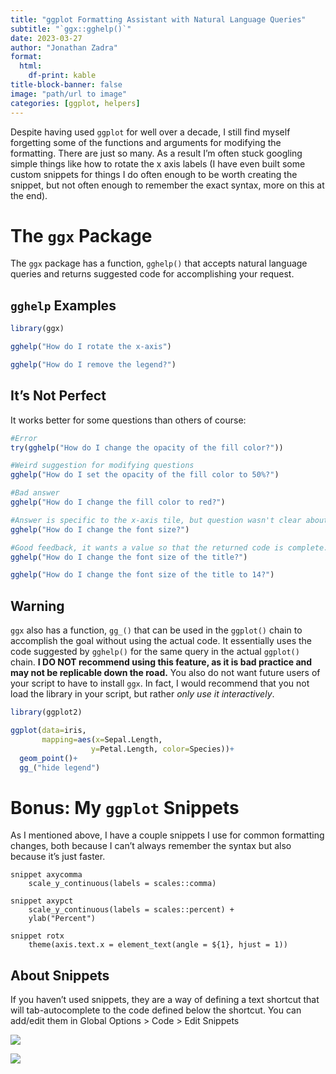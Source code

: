 ```yaml
---
title: "ggplot Formatting Assistant with Natural Language Queries"
subtitle: "`ggx::gghelp()`"
date: 2023-03-27
author: "Jonathan Zadra"
format:
  html:
    df-print: kable
title-block-banner: false
image: "path/url to image"
categories: [ggplot, helpers]
---
```


Despite having used `ggplot` for well over a decade, I still find myself forgetting some of the functions and arguments for modifying the formatting. There are just so many. As a result I'm often stuck googling simple things like how to rotate the x axis labels (I have even built some custom snippets for things I do often enough to be worth creating the snippet, but not often enough to remember the exact syntax, more on this at the end).

# The `ggx` Package

The `ggx` package has a function, `gghelp()` that accepts natural language queries and returns suggested code for accomplishing your request.

## `gghelp` Examples

```r
library(ggx)

gghelp("How do I rotate the x-axis")

gghelp("How do I remove the legend?")
```

## It's Not Perfect

It works better for some questions than others of course:

```r
#Error
try(gghelp("How do I change the opacity of the fill color?")) 

#Weird suggestion for modifying questions
gghelp("How do I set the opacity of the fill color to 50%?") 

#Bad answer
gghelp("How do I change the fill color to red?") 

#Answer is specific to the x-axis tile, but question wasn't clear about what font size so that's understandable
gghelp("How do I change the font size?") 

#Good feedback, it wants a value so that the returned code is complete.
gghelp("How do I change the font size of the title?") 

gghelp("How do I change the font size of the title to 14?")
```

## Warning

`ggx` also has a function, `gg_()` that can be used in the `ggplot()` chain to accomplish the goal without using the actual code. It essentially uses the code suggested by `gghelp()` for the same query in the actual `ggplot()` chain. **I DO NOT recommend using this feature, as it is bad practice and may not be replicable down the road.** You also do not want future users of your script to have to install `ggx`. In fact, I would recommend that you not load the library in your script, but rather *only use it interactively*.

```r
library(ggplot2)

ggplot(data=iris, 
       mapping=aes(x=Sepal.Length, 
                  y=Petal.Length, color=Species))+
  geom_point()+
  gg_("hide legend")
```

# Bonus: My `ggplot` Snippets

As I mentioned above, I have a couple snippets I use for common formatting changes, both because I can't always remember the syntax but also because it's just faster.

```         
snippet axycomma
    scale_y_continuous(labels = scales::comma) 

snippet axypct
    scale_y_continuous(labels = scales::percent) +
    ylab("Percent")
    
snippet rotx
    theme(axis.text.x = element_text(angle = ${1}, hjust = 1))
```

## About Snippets

If you haven't used snippets, they are a way of defining a text shortcut that will tab-autocomplete to the code defined below the shortcut. You can add/edit them in Global Options \> Code \> Edit Snippets

![](images/image-1386202833.png)

![](images/image-1525792680.png)
